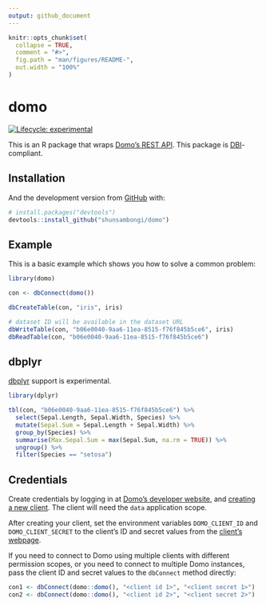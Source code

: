 ```yaml
---
output: github_document
---
```


<!-- README.md is generated from README.Rmd. Please edit that file -->

```r
knitr::opts_chunk$set(
  collapse = TRUE,
  comment = "#>",
  fig.path = "man/figures/README-",
  out.width = "100%"
)
```

# domo

<!-- badges: start -->
[![Lifecycle: experimental](https://img.shields.io/badge/lifecycle-experimental-orange.svg)](https://www.tidyverse.org/lifecycle/#experimental)
<!-- badges: end -->

This is an R package that wraps [Domo's REST API](https://developer.domo.com/docs/dataset/overview-5). This package is [DBI](https://github.com/r-dbi/DBI)-compliant.

## Installation

And the development version from [GitHub](https://github.com/) with:

``` r
# install.packages("devtools")
devtools::install_github("shunsambongi/domo")
```

## Example

This is a basic example which shows you how to solve a common problem:

```r
library(domo)

con <- dbConnect(domo())

dbCreateTable(con, "iris", iris)

# dataset ID will be available in the dataset URL
dbWriteTable(con, "b06e0040-9aa6-11ea-8515-f76f845b5ce6", iris)
dbReadTable(con, "b06e0040-9aa6-11ea-8515-f76f845b5ce6")
```


## dbplyr

[dbplyr](https://github.com/tidyverse/dbplyr/) support is experimental.

```r
library(dplyr)

tbl(con, "b06e0040-9aa6-11ea-8515-f76f845b5ce6") %>%
  select(Sepal.Length, Sepal.Width, Species) %>%
  mutate(Sepal.Sum = Sepal.Length + Sepal.Width) %>%
  group_by(Species) %>%
  summarise(Max.Sepal.Sum = max(Sepal.Sum, na.rm = TRUE)) %>%
  ungroup() %>%
  filter(Species == "setosa")
```


## Credentials

Create credentials by logging in at [Domo's developer website](https://developer.domo.com/login), and [creating a new client](https://developer.domo.com/new-client). The client will need the `data` application scope.

After creating your client, set the environment variables `DOMO_CLIENT_ID` and `DOMO_CLIENT_SECRET` to the client's ID and secret values from the [client's webpage](https://developer.domo.com/manage-clients).

If you need to connect to Domo using multiple clients with different permission scopes, or you need to connect to multiple Domo instances, pass the client ID and secret values to the `dbConnect` method directly:

```r
con1 <- dbConnect(domo::domo(), "<client id 1>", "<client secret 1>")
con2 <- dbConnect(domo::domo(), "<client id 2>", "<client secret 2>")
```
